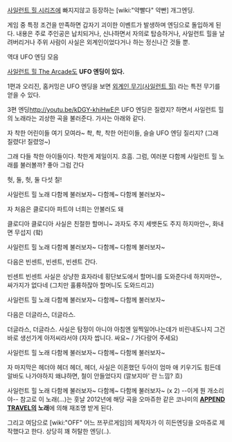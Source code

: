 [[사일런트 힐 시리즈]]에 빠지지않고 등장하는 [wiki:"약빨다" 약빤] 개그엔딩.

게임 중 특정 조건을 만족하면 갑자기 괴이한 이벤트가 발생하며 엔딩으로 돌입하게 된다. 내용은 주로 주인공은 납치되거나, 신나하면서 자의로 탑승하거나, 사일런트 힐을 날려버리거나 주위 사람이 사실은 외계인이었다거나 하는 정신나간 것들 뿐.


{{{#!html
<object width="425" height="344"><param name="movie" value="http://youtu.be/-tVg27vB-VE=ko&fs=1&"></param><param name="allowFullScreen" value="true"></param><param name="allowscriptaccess" value="always"></param><embed src="http://www.youtube.com/v/O3wJuwMh0jE&hl=ko&fs=1&" type="application/x-shockwave-flash" allowscriptaccess="always" allowfullscreen="true" width="425" height="344"></embed></object>
}}}

역대 UFO 엔딩 모음

[[사일런트 힐 The Arcade]]도 '''UFO 엔딩이 있다.'''

{{{#!html
<object width="560" height="340"><param name="movie" value="http://www.youtube.com/v/QyF4371Bt0M&hl=ko&fs=1&"></param><param name="allowFullScreen" value="true"></param><param name="allowscriptaccess" value="always"></param><embed src="http://www.youtube.com/v/QyF4371Bt0M&hl=ko&fs=1&" type="application/x-shockwave-flash" allowscriptaccess="always" allowfullscreen="true" width="560" height="340"></embed></object>
}}}

1편과 오리진, 홈커밍은 UFO 엔딩을 보면 [[외계인 무기(사일런트 힐)]] 라는 특전 무기를 얻을 수 있다.

3편 엔딩[[http://youtu.be/kDGY-khiHwE]]은 UFO 엔딩은 질렸지? 하면서 사일런트 힐의 노래라는 괴상한 곡을 불러준다.
가사는 아래와 같다.

자 착한 어린이들 여기 모여라~
촥, 촥, 착한 어린이들, 슬슬 UFO 엔딩 질리지?
(그래 질렸다! 질렸엉~)

그래 다들 착한 아이들이다. 착한게 제일이지. 흐흠.
그럼, 여러분 다함께 사일런트 힐 노래를 불러볼까?
좋아 그럼 간다

헛, 둘, 헛, 둘 다섯 칠!

사일런트 힐 노래 다함께 불러보자~
다함께~ 다함께 불러보자~

자 처음은 클로디아 파트야 너희는 안불러도 돼

클로디아 클로디아
사실은 친절한 할머니~
과자도 주지 세뱃돈도 주지
하지마안~, 화내면 무섭지 (핰)

사일런트 힐 노래 다함께 불러보자~
다함께~ 다함께 불러보자~

다음은 빈센트, 빈센트, 빈센트 간다.

빈센트 빈센트
사실은 상냥한 효자라네
횡단보도에서 할머니를 도와준다네
하지마안~, 싸가지가 없다네 
(그치만 훌륭하잖아 할머니도 도와드리고)

사일런트 힐 노래 다함께 불러보자~
다함께~ 다함께 불러보자~

다음은 더글라스, 더글라스.

더글라스, 더글라스.
사실은 탐정이 아니야
아침엔 일찍일어나는데가 비린내도나지
그건바로 생선가게 아저씨라서야
(자자 쌉니다. 싸요~ / 가다랑어 주세요)

사일런트 힐 노래 다함께 불러보자~
다함께~ 다함께 불러보자~

자 마지막은 헤더야 헤더
헤더, 헤더,
사실은 이혼했던 두아이 엄마
애 키우기도 힘든데 알바도 나가야하지
왜냐하면, 철이 안들었다지
(깔보지마' 란 느낌? 흐)

사일런트 힐 노래 다함께 불러보자~
다함께~ 다함께 불러보자~ (x 2)
--이게 뭔 개소리야--
참고로 이 노래(...)는 훗날 2012년에 해당 곡을 오마쥬한 같은 코나미의 '''[[APPEND TRAVEL]]의 노래'''에 의해 재조명 받게 된다. 

그리고 여담으로 [wiki:"OFF" 어느 쯔꾸르게임]의 제작자가 이 히든엔딩을 오마쥬로 제작했다고 한다. 상당히 꽤 허탈한 엔딩(..).
